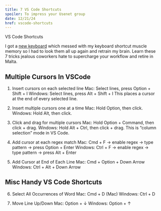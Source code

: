 ```yaml
---
title: 7 VS Code Shortcuts
spoiler: To impress your Usenet group
date: 12/21/24
href: vscode-shortcuts
---
```


VS Code Shortcuts

I got a [new keyboard](https://rkgamingstore.com/products/rk-87-keys-keyboard) which messed with my keyboard shortcut muscle memory so I had to look them all up again and retrain my brain. Learn these 7 tricks jealous coworkers hate to supercharge your workflow and retire in Malta.

## Multiple Cursors In VSCode

1. Insert cursors on each selected line
Mac: Select lines, press Option + Shift + I
Windows: Select lines, press Alt + Shift + I
This places a cursor at the end of every selected line.

2. Insert multiple cursors one at a time
Mac: Hold Option, then click.
Windows: Hold Alt, then click.

3. Click and drag for multiple cursors
Mac: Hold Option + Command, then click + drag.
Windows: Hold Alt + Ctrl, then click + drag.
This is “column selection” mode in VS Code.

4. Add cursor at each regex match
Mac: Cmd + F → enable regex → type pattern → press Option + Enter
Windows: Ctrl + F → enable regex → type pattern → press Alt + Enter

5. Add Cursor at End of Each Line
Mac: Cmd + Option + Down Arrow
Windows: Ctrl + Alt + Down Arrow

## Misc Handy VS Code Shortcuts

6. Select All Occurrences of Word
Mac: Cmd + D (Mac)
Windows: Ctrl + D

7. Move Line Up/Down
Mac: Option + ↓
Windows: Option + ↑


